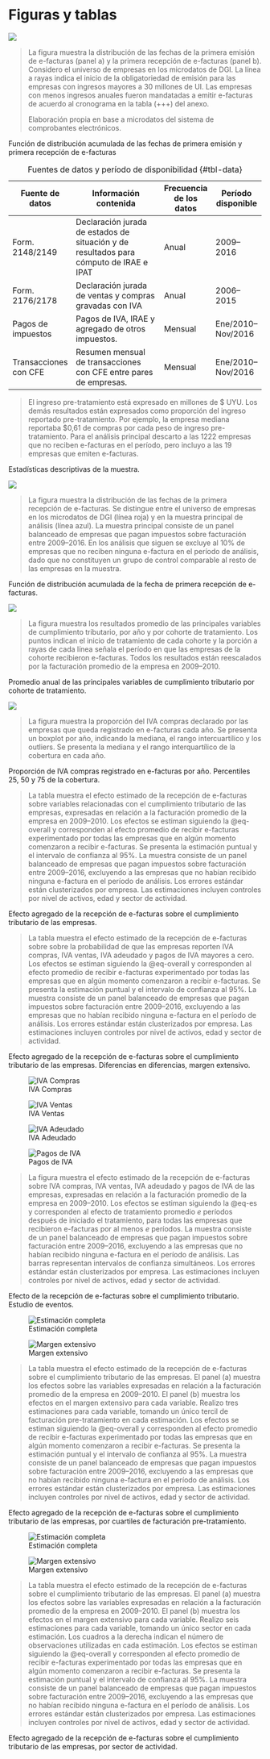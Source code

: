 # Figuras y tablas {.unnumbered}

::: {#fig-adoption}

![](../../out/figures/takeup.full.png)

> \scriptsize \textbf{Notas:} La figura muestra la distribución de las fechas de la primera emisión de e-facturas (panel a) y la primera recepción de e-facturas (panel b). Considero el universo de empresas en los microdatos de DGI. La línea a rayas indica el inicio de la obligatoriedad de emisión para las empresas con ingresos mayores a 30 millones de UI. Las empresas con menos ingresos anuales fueron mandatadas a emitir e-facturas de acuerdo al cronograma en la tabla (+++) del anexo.
>
> \scriptsize \textbf{Fuente:} Elaboración propia en base a microdatos del sistema de comprobantes electrónicos.

Función de distribución acumulada de las fechas de primera emisión y primera recepción de e-facturas
:::


| Fuente de datos       | Información contenida                                                                  | Frecuencia de los datos | Período disponible |
|-----------------------|----------------------------------------------------------------------------------------|-------------------------|--------------------|
| Form. 2148/2149       | Declaración jurada de estados de situación y de resultados para cómputo de IRAE e IPAT | Anual                   | 2009--2016         |
| Form. 2176/2178       | Declaración jurada de ventas y compras gravadas con IVA                                | Anual                   | 2006--2015         |
| Pagos de impuestos    | Pagos de IVA, IRAE y agregado de otros impuestos.                                      | Mensual                 | Ene/2010--Nov/2016 |
| Transacciones con CFE | Resumen mensual de transacciones con CFE entre pares de empresas.                      | Mensual                 | Ene/2010--Nov/2016 |

: Fuentes de datos y período de disponibilidad {#tbl-data}

::: {#tbl-sample-summary}

\small \input{../../out/tables/sample_summary.tex}

> \scriptsize \textbf{Notas:} El ingreso pre-tratamiento está expresado en millones de $ UYU. Los demás resultados están expresados como proporción del ingreso reportado pre-tratamiento. Por ejemplo, la empresa mediana reportaba $0,61 de compras por cada peso de ingreso pre-tratamiento. Para el análisis principal descarto a las 1222 empresas que no reciben e-facturas en el período, pero incluyo a las 19 empresas que emiten e-facturas.

Estadísticas descriptivas de la muestra.
:::

::: {#fig-adoption-inSample}

![](../../out/figures/takeup.in_sample.png)

> \scriptsize \textbf{Notas:} La figura muestra la distribución de las fechas de la primera recepción de e-facturas. Se distingue entre el universo de empresas en los microdatos de DGI (línea roja) y en la muestra principal de análisis (línea azul). La muestra principal consiste de un panel balanceado de empresas que pagan impuestos sobre facturación entre 2009–2016. En los análisis que siguen se excluye al 10% de empresas que no reciben ninguna e-factura en el período de análisis, dado que no constituyen un grupo de control comparable al resto de las empresas en la muestra.

Función de distribución acumulada de la fecha de primera recepción de e-facturas.
:::

::: {#fig-time-trends}

![](../../out/figures/time_trends.png)

> \scriptsize \textbf{Notas:} La figura muestra los resultados promedio de las principales variables de cumplimiento tributario, por año y por cohorte de tratamiento. Los puntos indican el inicio de tratamiento de cada cohorte y la porción a rayas de cada línea señala el período en que las empresas de la cohorte recibieron e-facturas. Todos los resultados están reescalados por la facturación promedio de la empresa en 2009–2010.

Promedio anual de las principales variables de cumplimiento tributario por cohorte de tratamiento.
:::

::: {#fig-reception-intensity}

![](../../out/figures/reception_intensity.all.png)

> \scriptsize \textbf{Notas:} La figura muestra la proporción del IVA compras declarado por las empresas que queda registrado en e-facturas cada año. Se presenta un boxplot por año, indicando la mediana, el rango intercuartílico y los outliers. Se presenta la mediana y el rango interquartílico de la cobertura en cada año.

Proporción de IVA compras registrado en e-facturas por año. Percentiles 25, 50 y 75 de la cobertura.
:::

::: {#tbl-overall-att-subset1}

\small \input{../../out/tables/did.y.all.overall_att_1.S3_bal_ctrl_nyt16.tex}

> \scriptsize \textbf{Notas:} La tabla muestra el efecto estimado de la recepción de e-facturas sobre variables relacionadas con el cumplimiento tributario de las empresas, expresadas en relación a la facturación promedio de la empresa en 2009–2010. Los efectos se estiman siguiendo la @eq-overall y corresponden al efecto promedio de recibir e-facturas experimentado por todas las empresas que en algún momento comenzaron a recibir e-facturas. Se presenta la estimación puntual y el intervalo de confianza al 95%. La muestra consiste de un panel balanceado de empresas que pagan impuestos sobre facturación entre 2009–2016, excluyendo a las empresas que no habían recibido ninguna e-factura en el período de análisis. Los errores estándar están clusterizados por empresa. Las estimaciones incluyen controles por nivel de activos, edad y sector de actividad.

Efecto agregado de la recepción de e-facturas sobre el cumplimiento tributario de las empresas.
:::

::: {#tbl-overall-att-subset2}

\small \input{../../out/tables/did.y.all.overall_att_2.S3_bal_ctrl_nyt16.tex}

> \scriptsize \textbf{Notas:} La tabla muestra el efecto estimado de la recepción de e-facturas sobre sobre la probabilidad de que las empresas reporten IVA compras, IVA ventas, IVA adeudado y pagos de IVA mayores a cero. Los efectos se estiman siguiendo la @eq-overall y corresponden al efecto promedio de recibir e-facturas experimentado por todas las empresas que en algún momento comenzaron a recibir e-facturas. Se presenta la estimación puntual y el intervalo de confianza al 95%. La muestra consiste de un panel balanceado de empresas que pagan impuestos sobre facturación entre 2009–2016, excluyendo a las empresas que no habían recibido ninguna e-factura en el período de análisis. Los errores estándar están clusterizados por empresa. Las estimaciones incluyen controles por nivel de activos, edad y sector de actividad.

Efecto agregado de la recepción de e-facturas sobre el cumplimiento tributario de las empresas. Diferencias en diferencias, margen extensivo.
:::

::: {#fig-did-y-all-es1 layout="[[1,1], [1,1], [1]]"}

![IVA Compras](../../out/figures/es.did.y.all.Scaled1vatPurchasesK.S3_bal_ctrl_nyt16.png)

![IVA Ventas](../../out/figures/es.did.y.all.Scaled1vatSalesK.S3_bal_ctrl_nyt16.png)

![IVA Adeudado](../../out/figures/es.did.y.all.Scaled1netVatLiabilityK.S3_bal_ctrl_nyt16.png)

![Pagos de IVA](../../out/figures/es.did.y.all.Scaled1vatPaidK.S3_bal_ctrl_nyt16.png)

> \scriptsize \textbf{Notas:} La figura muestra el efecto estimado de la recepción de e-facturas sobre IVA compras, IVA ventas, IVA adeudado y pagos de IVA de las empresas, expresadas en relación a la facturación promedio de la empresa en 2009–2010. Los efectos se estiman siguiendo la @eq-es y corresponden al efecto de tratamiento promedio $e$ períodos después de iniciado el tratamiento, para todas las empresas que recibieron e-facturas por al menos $e$ períodos. La muestra consiste de un panel balanceado de empresas que pagan impuestos sobre facturación entre 2009–2016, excluyendo a las empresas que no habían recibido ninguna e-factura en el período de análisis. Las barras representan intervalos de confianza simultáneos. Los errores estándar están clusterizados por empresa. Las estimaciones incluyen controles por nivel de activos, edad y sector de actividad.

Efecto de la recepción de e-facturas sobre el cumplimiento tributario. Estudio de eventos.
:::

::: {#fig-aggte-size layout="[[1,1], [1]]"}

![Estimación completa](../../out/figures/aggte.did.y.by_size.png)

![Margen extensivo](../../out/figures/aggte.did.y.by_size.ext.png)

> \scriptsize \textbf{Notas:} La tabla muestra el efecto estimado de la recepción de e-facturas sobre el cumplimiento tributario de las empresas. El panel (a) muestra los efectos sobre las variables expresadas en relación a la facturación promedio de la empresa en 2009–2010.  El panel (b) muestra los efectos en el margen extensivo para cada variable. Realizo tres estimaciones para cada variable, tomando un único tercil de facturación pre-tratamiento en cada estimación. Los efectos se estiman siguiendo la @eq-overall y corresponden al efecto promedio de recibir e-facturas experimentado por todas las empresas que en algún momento comenzaron a recibir e-facturas. Se presenta la estimación puntual y el intervalo de confianza al 95%. La muestra consiste de un panel balanceado de empresas que pagan impuestos sobre facturación entre 2009–2016, excluyendo a las empresas que no habían recibido ninguna e-factura en el período de análisis. Los errores estándar están clusterizados por empresa. Las estimaciones incluyen controles por nivel de activos, edad y sector de actividad.

Efecto agregado de la recepción de e-facturas sobre el cumplimiento tributario de las empresas, por cuartiles de facturación pre-tratamiento.
:::

::: {#fig-aggte-industry layout="[[1,1], [1]]"}

![Estimación completa](../../out/figures/aggte.did.y.by_industry.png)

![Margen extensivo](../../out/figures/aggte.did.y.by_industry.ext.png)

> \scriptsize \textbf{Notas:} La tabla muestra el efecto estimado de la recepción de e-facturas sobre el cumplimiento tributario de las empresas. El panel (a) muestra los efectos sobre las variables expresadas en relación a la facturación promedio de la empresa en 2009–2010.  El panel (b) muestra los efectos en el margen extensivo para cada variable. Realizo seis estimaciones para cada variable, tomando un único sector en cada estimación. Los cuadros a la derecha indican el número de observaciones utilizadas en cada estimación. Los efectos se estiman siguiendo la @eq-overall y corresponden al efecto promedio de recibir e-facturas experimentado por todas las empresas que en algún momento comenzaron a recibir e-facturas. Se presenta la estimación puntual y el intervalo de confianza al 95%. La muestra consiste de un panel balanceado de empresas que pagan impuestos sobre facturación entre 2009–2016, excluyendo a las empresas que no habían recibido ninguna e-factura en el período de análisis. Los errores estándar están clusterizados por empresa. Las estimaciones incluyen controles por nivel de activos, edad y sector de actividad.

Efecto agregado de la recepción de e-facturas sobre el cumplimiento tributario de las empresas, por sector de actividad.
:::
